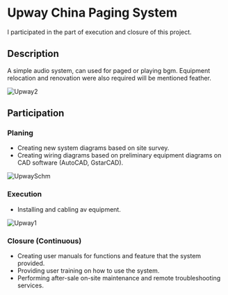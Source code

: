 
# Upway China Paging System

I participated in the part of execution and closure of this project.

## Description

A simple audio system, can used for paged or playing bgm. Equipment relocation and renovation were also required will be mentioned feather.

![Upway2](/../public/pic/Upway_2.jpg)

## Participation

### Planing
 
- Creating new system diagrams based on site survey.
- Creating wiring diagrams based on preliminary equipment diagrams on CAD software (AutoCAD, GstarCAD).

![UpwaySchm](/../public/pic/Upway_schm.png)


### Execution

- Installing and cabling av equipment.

![Upway1](/../public/pic/Upway_1.jpg)


### Closure (Continuous)

- Creating user manuals for functions and feature that the system provided.
- Providing user training on how to use the system.
- Performing after-sale on-site maintenance and remote troubleshooting services.
